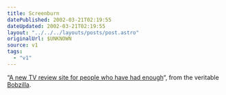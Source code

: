 ```yaml
---
title: Screenburn
datePublished: 2002-03-21T02:19:55
dateUpdated: 2002-03-21T02:19:55
layout: "../../../layouts/posts/post.astro"
originalUrl: $UNKNOWN
source: v1
tags:
  - "v1"
---
```


&#8220;[A new TV review site for people who have had enough][1]&#8220;, from the veritable [Bobzilla][2].

[1]: http://screenburn.org/
[2]: http://www.bobzilla.co.uk/
